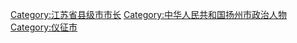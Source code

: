 [[Category:江苏省县级市市长|Category:江苏省县级市市长]]
[[Category:中华人民共和国扬州市政治人物|Category:中华人民共和国扬州市政治人物]]
[[Category:仪征市|Category:仪征市]]